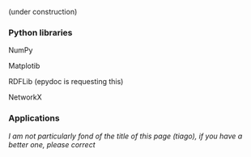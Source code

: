 (under construction)

===Python libraries===

NumPy

Matplotib

RDFLib (epydoc is requesting this)

NetworkX

===Applications===


''I am not particularly fond of the title of this page (tiago), if you have a better one, please correct''